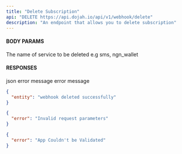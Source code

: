 ```yaml
---
title: "Delete Subscription"
api: "DELETE https://api.dojah.io/api/v1/webhook/delete"
description: "An endpoint that allows you to delete subscription"
---
```



#### BODY PARAMS
 
<ParamField body="service" type="string" required>
  The name of service to be deleted e.g sms, ngn_wallet
</ParamField>



#### RESPONSES

<ResponseField name="200" type="json">
 json
</ResponseField>

<ResponseField name="400" type="Object">
  <Expandable title="properties">
    <ResponseField name="error" type="string">
      error message
    </ResponseField>

  </Expandable>
</ResponseField>

<ResponseField name="401" type="Object">
  <Expandable title="properties">
    <ResponseField name="error" type="string">
      error message
    </ResponseField>

  </Expandable>
</ResponseField>


<ResponseExample>

```json 200
{
  "entity": "webhook deleted successfully"
}
```

```json 400
{
  "error": "Invalid request parameters"
}
```

```json 401
{
  "error": "App Couldn't be Validated"
}
```


</ResponseExample>